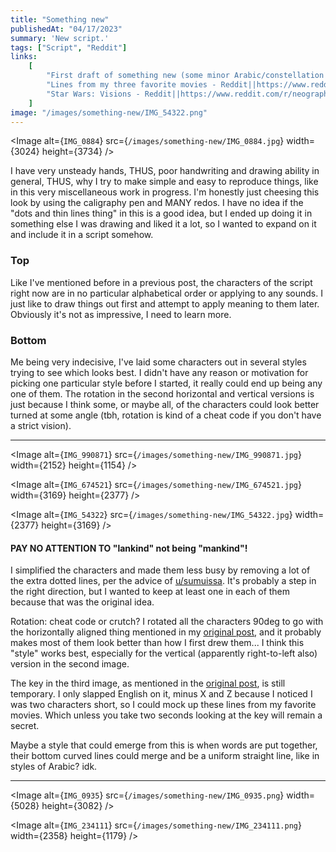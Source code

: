 ```yaml
---
title: "Something new"
publishedAt: "04/17/2023"
summary: 'New script.'
tags: ["Script", "Reddit"]
links:
    [
        "First draft of something new (some minor Arabic/constellation influences) - Reddit||https://www.reddit.com/r/neography/comments/12pdpky/first_draft_of_something_new_some_minor/",
        "Lines from my three favorite movies - Reddit||https://www.reddit.com/r/neography/comments/12rpf49/lines_from_my_three_favorite_movies/",
        "Star Wars: Visions - Reddit||https://www.reddit.com/r/neography/comments/13r9iw8/star_wars_visions/?utm_source=share&utm_medium=web2x&context=3"
    ]
image: "/images/something-new/IMG_54322.png"
---
```


<Image
	alt={`IMG_0884`}
	src={`/images/something-new/IMG_0884.jpg`}
    width={3024}
    height={3734}
/>

I have very unsteady hands, THUS, poor handwriting and drawing ability in general, THUS, why I try to make simple and easy to reproduce things, like in this very miscellaneous work in progress. I'm honestly just cheesing this look by using the caligraphy pen and MANY redos. I have no idea if the "dots and thin lines thing" in this is a good idea, but I ended up doing it in something else I was drawing and liked it a lot, so I wanted to expand on it and include it in a script somehow.

### Top

Like I've mentioned before in a previous post, the characters of the script right now are in no particular alphabetical order or applying to any sounds. I just like to draw things out first and attempt to apply meaning to them later. Obviously it's not as impressive, I need to learn more.

### Bottom

Me being very indecisive, I've laid some characters out in several styles trying to see which looks best. I didn't have any reason or motivation for picking one particular style before I started, it really could end up being any one of them. The rotation in the second horizontal and vertical versions is just because I think some, or maybe all, of the characters could look better turned at some angle (tbh, rotation is kind of a cheat code if you don't have a strict vision).

---

<Image
	alt={`IMG_990871`}
	src={`/images/something-new/IMG_990871.jpg`}
    width={2152}
    height={1154}
/>

<Image
	alt={`IMG_674521`}
	src={`/images/something-new/IMG_674521.jpg`}
    width={3169}
    height={2377}
/>

<Image
	alt={`IMG_54322`}
	src={`/images/something-new/IMG_54322.jpg`}
    width={2377}
    height={3169}
/>

#### PAY NO ATTENTION TO "lankind" not being "mankind"!

I simplified the characters and made them less busy by removing a lot of the extra dotted lines, per the advice of [u/sumuissa](https://www.reddit.com/r/neography/comments/12pdpky/comment/jgmr039/?utm_source=share&amp;utm_medium=web2x&amp;context=3). It's probably a step in the right direction, but I wanted to keep at least one in each of them because that was the original idea.

Rotation: cheat code or crutch? I rotated all the characters 90deg to go with the horizontally aligned thing mentioned in my [original post](https://www.reddit.com/r/neography/comments/12pdpky/first_draft_of_something_new_some_minor/?utm_source=share&amp;utm_medium=web2x&amp;context=3), and it probably makes most of them look better than how I first drew them... I think this "style" works best, especially for the vertical (apparently right-to-left also) version in the second image.

The key in the third image, as mentioned in the [original post](https://www.reddit.com/r/neography/comments/12pdpky/first_draft_of_something_new_some_minor/?utm_source=share&amp;utm_medium=web2x&amp;context=3), is still temporary. I only slapped English on it, minus X and Z because I noticed I was two characters short, so I could mock up these lines from my favorite movies. Which unless you take two seconds looking at the key will remain a secret.

Maybe a style that could emerge from this is when words are put together, their bottom curved lines could merge and be a uniform straight line, like in styles of Arabic? idk.

---

<Image
	alt={`IMG_0935`}
	src={`/images/something-new/IMG_0935.png`}
    width={5028}
    height={3082}
/>

<Image
	alt={`IMG_234111`}
	src={`/images/something-new/IMG_234111.png`}
    width={2358}
    height={1179}
/>
